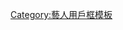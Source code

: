{{Userbox
|border-c=#444499
|id=朱广权
|id-s=10
|id-c=white
|info-c=#FFC0CB
|info-fc=#2f2f6f
|info-s=10
|info=這個用戶喜歡主持人'''[[朱广权|朱广权]]'''
|usercategory=喜欢主持人朱广权的维基人
}}
<noinclude>[[Category:藝人用戶框模板]]</noinclude>